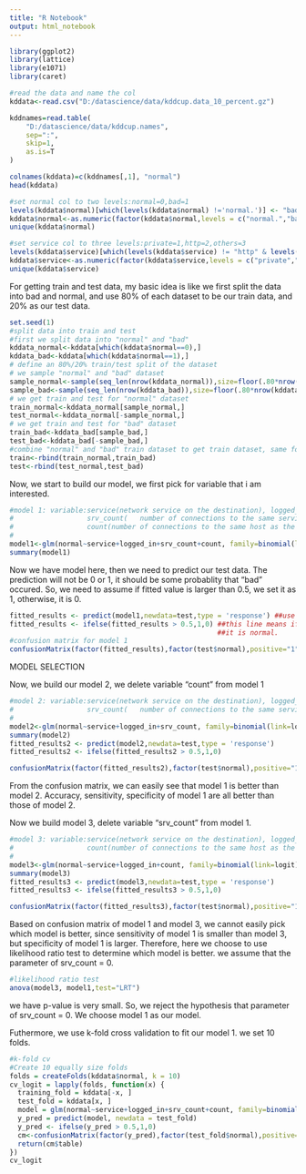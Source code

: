 ```yaml
---
title: "R Notebook"
output: html_notebook
---
```

```r
library(ggplot2)
library(lattice)
library(e1071)
library(caret)
```


```r
#read the data and name the col
kddata<-read.csv("D:/datascience/data/kddcup.data_10_percent.gz")

kddnames=read.table(
    "D:/datascience/data/kddcup.names",
    sep=":",
    skip=1,
    as.is=T
)

colnames(kddata)=c(kddnames[,1], "normal")
head(kddata)
```

```r
#set normal col to two levels:normal=0,bad=1
levels(kddata$normal)[which(levels(kddata$normal) !='normal.')] <- "bad."
kddata$normal<-as.numeric(factor(kddata$normal,levels = c("normal.","bad."))) -1 
unique(kddata$normal)
```

```r
#set service col to three levels:private=1,http=2,others=3
levels(kddata$service)[which(levels(kddata$service) != "http" & levels(kddata$service) != "private")] <- "others"
kddata$service<-as.numeric(factor(kddata$service,levels = c("private","http","others")))
unique(kddata$service)
```
For getting train and test data, my basic idea is like we first split the data into bad and normal, and use 80% of each dataset to be our train data, and 20% as our test data.


```r
set.seed(1)
#split data into train and test
#first we split data into "normal" and "bad"
kddata_normal<-kddata[which(kddata$normal==0),]
kddata_bad<-kddata[which(kddata$normal==1),]
# define an 80%/20% train/test split of the dataset
# we sample "normal" and "bad" dataset
sample_normal<-sample(seq_len(nrow(kddata_normal)),size=floor(.80*nrow(kddata_normal)))
sample_bad<-sample(seq_len(nrow(kddata_bad)),size=floor(.80*nrow(kddata_bad)))
# we get train and test for "normal" dataset
train_normal<-kddata_normal[sample_normal,]
test_normal<-kddata_normal[-sample_normal,]
# we get train and test for "bad" dataset
train_bad<-kddata_bad[sample_bad,]
test_bad<-kddata_bad[-sample_bad,]
#combine "normal" and "bad" train dataset to get train dataset, same for "bad"
train<-rbind(train_normal,train_bad)
test<-rbind(test_normal,test_bad)
```

Now, we start to build our model, we first pick for variable that i am interested. 

```r
#model 1: variable:service(network service on the destination), logged_in(1 if successfully logged in; 0 otherwise), 
#                  srv_count(	number of connections to the same service as the current connection in the past two seconds),
#                  count(number of connections to the same host as the current connection in the past two seconds )
#                   
model1<-glm(normal~service+logged_in+srv_count+count, family=binomial(link=logit), data=train)
summary(model1)


```

Now we have model here, then we need to predict our test data. The prediction will not be 0 or 1, it should be some probablity that "bad" occured. So, we need to assume if fitted value is larger than 0.5, we set it as 1, otherwise, it is 0.
```r
fitted_results <- predict(model1,newdata=test,type = 'response') ##use "response" to get pi, not logit(pi)
fitted_results <- ifelse(fitted_results > 0.5,1,0) ##this line means if pi is bigger than 0.5, we assume it is 'bad', otherwise 
                                                   ##it is normal.
#confusion matrix for model 1
confusionMatrix(factor(fitted_results),factor(test$normal),positive="1",dnn = c("prediction","actual"))
```
MODEL SELECTION

Now, we build our model 2, we delete variable "count" from model 1
```r
#model 2: variable:service(network service on the destination), logged_in(1 if successfully logged in; 0 otherwise), 
#                  srv_count(	number of connections to the same service as the current connection in the past two seconds)
#                   
model2<-glm(normal~service+logged_in+srv_count, family=binomial(link=logit), data=train)
summary(model2)
fitted_results2 <- predict(model2,newdata=test,type = 'response')
fitted_results2 <- ifelse(fitted_results2 > 0.5,1,0)

confusionMatrix(factor(fitted_results2),factor(test$normal),positive="1",dnn = c("prediction","actual"))
```
From the confusion matrix, we can easily see that model 1 is better than model 2. Accuracy, sensitivity, specificity of model 1 are all better than those of model 2.

Now we build model 3, delete variable "srv_count" from model 1.

```r
#model 3: variable:service(network service on the destination), logged_in(1 if successfully logged in; 0 otherwise), 
#                  count(number of connections to the same host as the current connection in the past two seconds )
# 
model3<-glm(normal~service+logged_in+count, family=binomial(link=logit), data=train)
summary(model3)
fitted_results3 <- predict(model3,newdata=test,type = 'response')
fitted_results3 <- ifelse(fitted_results3 > 0.5,1,0)

confusionMatrix(factor(fitted_results3),factor(test$normal),positive="1",dnn = c("prediction","actual"))
```
Based on confusion matrix of model 1 and model 3, we cannot easily pick which model is better, since sensitivity of model 1 is smaller than model 3, but specificity of model 1 is larger. Therefore, here we choose to use likelihood ratio test to determine which model is better. we assume that the parameter of srv_count = 0. 

```r
#likelihood ratio test
anova(model3, model1,test="LRT")
```

we have p-value is very small. So, we reject the hypothesis that parameter of srv_count = 0. We choose model 1 as our model. 

Futhermore, we use k-fold cross validation to fit our model 1. we set 10 folds.

```r
#k-fold cv
#Create 10 equally size folds
folds = createFolds(kddata$normal, k = 10)
cv_logit = lapply(folds, function(x) {
  training_fold = kddata[-x, ]
  test_fold = kddata[x, ]
  model = glm(normal~service+logged_in+srv_count+count, family=binomial(link=logit), data=training_fold)
  y_pred = predict(model, newdata = test_fold)
  y_pred <- ifelse(y_pred > 0.5,1,0)
  cm<-confusionMatrix(factor(y_pred),factor(test_fold$normal),positive="1",dnn = c("prediction","actual"))
  return(cm$table)
})
cv_logit
```

